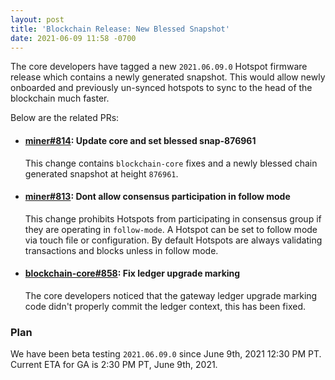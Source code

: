 ```yaml
---
layout: post
title: 'Blockchain Release: New Blessed Snapshot'
date: 2021-06-09 11:58 -0700
---
```


The core developers have tagged a new `2021.06.09.0` Hotspot firmware release which contains a newly
generated snapshot. This would allow newly onboarded and previously un-synced hotspots to sync to
the head of the blockchain much faster.

<!--truncate-->

Below are the related PRs:

- #### [miner#814](https://github.com/helium/blockchain-core/pull/814): Update core and set blessed snap-876961

  This change contains `blockchain-core` fixes and a newly blessed chain generated snapshot at
  height `876961`.

- #### [miner#813](https://github.com/helium/blockchain-core/pull/813): Dont allow consensus participation in follow mode

  This change prohibits Hotspots from participating in consensus group if they are operating in
  `follow-mode`. A Hotspot can be set to follow mode via touch file or configuration. By default
  Hotspots are always validating transactions and blocks unless in follow mode.

- #### [blockchain-core#858](https://github.com/helium/blockchain-core/pull/858): Fix ledger upgrade marking

  The core developers noticed that the gateway ledger upgrade marking code didn't properly commit
  the ledger context, this has been fixed.

### Plan

We have been beta testing `2021.06.09.0` since June 9th, 2021 12:30 PM PT. Current ETA for GA is
2:30 PM PT, June 9th, 2021.
